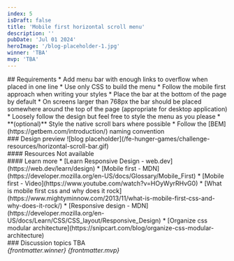 ```yaml
---
index: 5
isDraft: false
title: 'Mobile first horizontal scroll menu'
description: ''
pubDate: 'Jul 01 2024'
heroImage: '/blog-placeholder-1.jpg'
winner: 'TBA'
mvp: 'TBA'
---
```


<Section>
  ## Requirements
  * Add menu bar with enough links to overflow when placed in one line
  * Use only CSS to build the menu
  * Follow the mobile first approach when writing your styles
  * Place the bar at the bottom of the page by default
  * On screens larger than 768px the bar should be placed somewhere around the top of the page (appropriate for desktop application)
  * Loosely follow the design but feel free to style the menu as you please
  * **(optional)** Style the native scroll bars where possible
  * <Special /> Follow the [BEM](https://getbem.com/introduction/) naming convention
</Section>

<Section>
  ### Design preview
  ![blog placeholder](/fe-hunger-games/challenge-resources/horizontal-scroll-bar.gif)
</Section>

<Section>
  #### Resources
  Not available
</Section>

<Section>
  #### Learn more
  * [Learn Responsive Design - web.dev](https://web.dev/learn/design)
  * [Mobile first - MDN](https://developer.mozilla.org/en-US/docs/Glossary/Mobile_First)
  * [Mobile first - Video](https://www.youtube.com/watch?v=HOyWyrRHvG0)
  * [What is mobile first css and why does it rock](https://www.mightyminnow.com/2013/11/what-is-mobile-first-css-and-why-does-it-rock/)
  * [Responsive design - MDN](https://developer.mozilla.org/en-US/docs/Learn/CSS/CSS_layout/Responsive_Design)
  * [Organize css modular architecture](https://snipcart.com/blog/organize-css-modular-architecture)
</Section>

<Section>
  ### Discussion topics
  TBA
</Section>

<Winner>
  <em>{frontmatter.winner}</em>
</Winner>

<MVP>
  <em>{frontmatter.mvp}</em>
</MVP>
